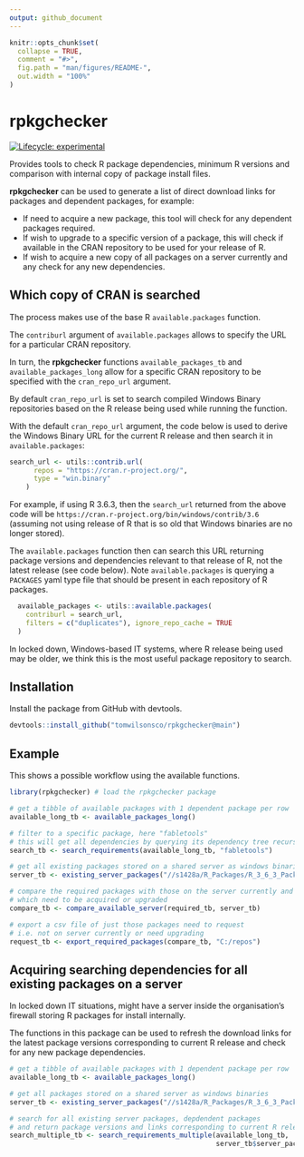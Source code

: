 ```yaml
---
output: github_document
---
```


<!-- README.md is generated from README.Rmd. Please edit that file -->

```r
knitr::opts_chunk$set(
  collapse = TRUE,
  comment = "#>",
  fig.path = "man/figures/README-",
  out.width = "100%"
)
```

# rpkgchecker

<!-- badges: start -->
[![Lifecycle: experimental](https://img.shields.io/badge/lifecycle-experimental-orange.svg)](https://www.tidyverse.org/lifecycle/#experimental)
<!-- badges: end -->

Provides tools to check R package dependencies, minimum R versions and comparison with internal copy of package install files.  

**rpkgchecker** can be used to generate a list of direct download links for packages and dependent packages, for example:

- If need to acquire a new package, this tool will check for any dependent packages required.
- If wish to upgrade to a specific version of a package, this will check if available in the CRAN repository to be used for your release of R.
- If wish to acquire a new copy of all packages on a server currently and any check for any new dependencies.

## Which copy of CRAN is searched
The process makes use of the base R `available.packages` function.  

The `contriburl` argument of `available.packages` allows to specify the URL for a particular CRAN repository.  

In turn, the **rpkgchecker** functions `available_packages_tb` and `available_packages_long` allow for a specific CRAN repository to be specified with the `cran_repo_url` argument. 

By default `cran_repo_url` is set to search compiled Windows Binary repositories based on the R release being used while running the function.  

With the default `cran_repo_url` argument, the code below is used to derive the Windows Binary URL for the current R release and then search it in `available.packages`:

```r
search_url <- utils::contrib.url(
      repos = "https://cran.r-project.org/",
      type = "win.binary"
    )
```
For example, if using R 3.6.3, then the `search_url` returned from the above code will be `https://cran.r-project.org/bin/windows/contrib/3.6` (assuming not using release of R that is so old that Windows binaries are no longer stored).

The `available.packages` function then can search this URL returning package versions and dependencies relevant to that release of R, not the latest release (see code below). Note `available.packages` is querying a `PACKAGES` yaml type file that should be present in each repository of R packages.

```r    
  available_packages <- utils::available.packages(
    contriburl = search_url,
    filters = c("duplicates"), ignore_repo_cache = TRUE
  )    
```

In locked down, Windows-based IT systems, where R release being used may be older, we think this is the most useful package repository to search.

## Installation

Install the package from GitHub with devtools.

``` r
devtools::install_github("tomwilsonsco/rpkgchecker@main")
```

## Example

This shows a possible workflow using the available functions.

``` r
library(rpkgchecker) # load the rpkgchecker package

# get a tibble of available packages with 1 dependent package per row
available_long_tb <- available_packages_long()

# filter to a specific package, here "fabletools"
# this will get all dependencies by querying its dependency tree recursively
search_tb <- search_requirements(available_long_tb, "fabletools")

# get all existing packages stored on a shared server as windows binaries
server_tb <- existing_server_packages("//s1428a/R_Packages/R_3_6_3_Packages")

# compare the required packages with those on the server currently and indicate
# which need to be acquired or upgraded
compare_tb <- compare_available_server(required_tb, server_tb)

# export a csv file of just those packages need to request
# i.e. not on server currently or need upgrading
request_tb <- export_required_packages(compare_tb, "C:/repos")
```

## Acquiring searching dependencies for all existing packages on a server

In locked down IT situations, might have a server inside the organisation's firewall storing R packages for install internally.  

The functions in this package can be used to refresh the download links for the latest package versions corresponding to current R release and check for any new package dependencies.

```r
# get a tibble of available packages with 1 dependent package per row
available_long_tb <- available_packages_long()

# get all packages stored on a shared server as windows binaries
server_tb <- existing_server_packages("//s1428a/R_Packages/R_3_6_3_Packages")

# search for all existing server packages, depdendent packages 
# and return package versions and links corresponding to current R release.
search_multiple_tb <- search_requirements_multiple(available_long_tb, 
                                                   server_tb$server_package)
```
